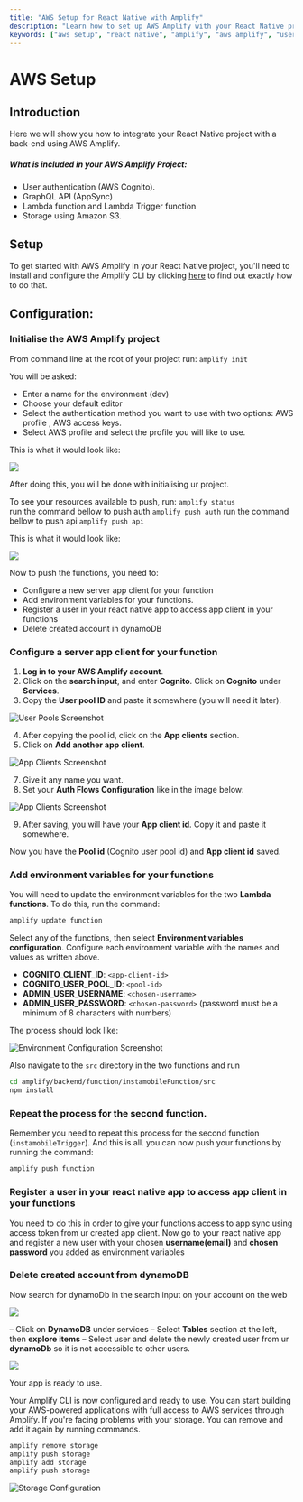 ```yaml
---
title: "AWS Setup for React Native with Amplify"
description: "Learn how to set up AWS Amplify with your React Native project, including user authentication, GraphQL API, Lambda functions, and storage."
keywords: ["aws setup", "react native", "amplify", "aws amplify", "user authentication", "graphql api", "lambda functions", "amazon s3", "aws configuration"]
---
```



# AWS Setup 

## Introduction

<Admonition type="info" title="Overview" icon="💡">
Here we will show you how to integrate your React Native project with a back-end using AWS Amplify.

##### What is included in your AWS Amplify Project:

- User authentication (AWS Cognito).
- GraphQL API (AppSync)
- Lambda function and Lambda Trigger function
- Storage using Amazon S3. 
</Admonition>


## Setup

To get started with AWS Amplify in your React Native project, you'll need to install and configure the Amplify CLI by clicking [here](https://docs.amplify.aws/gen1/react-native/start/getting-started/installation/) to find out exactly how to do that.

## Configuration:

### Initialise the AWS Amplify project

From command line at the root of your project run: 
`amplify init`  

You will be asked:

+ Enter a name for the environment (dev)
+ Choose your default editor
+ Select the authentication method you want to use with two options: AWS profile ,  AWS access keys.
+ Select AWS profile and select the profile you will like to use.  

This is what it would look like:

![](/../static/img/Screen-Shot-2024-11-05-at-1.34.59-PM.png) 


After doing this, you will be done with initialising ur project.

To see your resources available to push, run: 
`amplify status`  
run the command bellow to push auth
`amplify push auth`
run the command bellow to push api
`amplify push api`   

This is what it would look like:

![](/../static/img/Screen-Shot-2024-11-05-at-1.37.57-PM.png) 


Now to push the functions, you need to:
- Configure a new server app client for your function
- Add environment variables for your functions.
- Register a user in your react native app to access app client in your functions
- Delete created account in dynamoDB 


### Configure a server app client for your function

1. **Log in to your AWS Amplify account**.
2. Click on the **search input**, and enter **Cognito**. Click on **Cognito** under **Services**.
3. Copy the **User pool ID** and paste it somewhere (you will need it later).

![User Pools Screenshot](/../static/img/annotely_image_8.jpeg)


4. After copying the pool id, click on the **App clients** section.
5. Click on **Add another app client**.

![App Clients Screenshot](/../static/img/annotely_image_9.jpeg)

7. Give it any name you want.
8. Set your **Auth Flows Configuration** like in the image below:

![App Clients Screenshot](/../static/img/annotely_image_7.jpeg)

9. After saving, you will have your **App client id**. Copy it and paste it somewhere.

Now you have the **Pool id** (Cognito user pool id) and **App client id** saved.

### Add environment variables for your functions

You will need to update the environment variables for the two **Lambda functions**. To do this, run the command:

```bash
amplify update function
```
Select any of the functions, then select **Environment variables configuration**. Configure each environment variable with the names and values as written above.

- **COGNITO_CLIENT_ID**: `<app-client-id>`
- **COGNITO_USER_POOL_ID**: `<pool-id>`
- **ADMIN_USER_USERNAME**: `<chosen-username>`
- **ADMIN_USER_PASSWORD**: `<chosen-password>` (password must be a minimum of 8 characters with numbers)

The process should look like: 

![Environment Configuration Screenshot](/../static/img/annotely_image_10.jpeg)

Also navigate to the `src` directory in the two functions and run
 ```bash 
 cd amplify/backend/function/instamobileFunction/src 
 npm install
 ```  
### Repeat the process for the second function.

Remember you need to repeat this process for the second function (`instamobileTrigger`). And this is all. you can now push your functions by running the command:
```bash
amplify push function
```


### Register a user in your react native app to access app client in your functions 

You need to do this in order to give your functions access to app sync using access token from ur created app client.
Now go to your react native app and register a new user with your chosen **username(email)** and **chosen password** you added as environment variables

### Delete created account from dynamoDB  

Now search for dynamoDb in the search input on your account on the web 

![](/../static/img/Screenshot-2022-05-20-at-2.54.58-PM-1024x350.png)  

– Click on __DynamoDB__ under services
– Select __Tables__ section at the left, then __explore items__
– Select user and delete the newly created user from ur __dynamoDb__ so it is not accessible to other users.

![](/../static/img/Screenshot-2022-05-20-at-2.57.48-PM-768x359.png) 


Your app is ready to use.


<Admonition type="success" title="Ready to Build!" icon="🚀">
Your Amplify CLI is now configured and ready to use. You can start building your AWS-powered applications with full access to AWS services through Amplify.
</Admonition>

<Admonition type="note" title="Trobleshooting" icon="⚙️">
If you're facing problems with your storage. You can remove and add it again by running commands.

```bash
amplify remove storage
amplify push storage
amplify add storage
amplify push storage
```
![Storage Configuration](/../static/img/Screen-Shot-2024-11-05-at-4.19.48-PM.png)
</Admonition>





<!-- 
## Configure a server app client for your function
login to your amplify account
click on the __search input__, and enter __cognito__ and cick on __cognito__ under __services__ 
click on __Manage User Pools__ and select your already created userpool  

![](/../static/img/Screenshot-2022-03-22-at-9.50.59-AM-1024x372.png) 

Copy the __pool id__ and paste it some where. (you will need it later)
After copying the pool id, click on __App clients__ section
You need to __add another app client__. So click on that.  

![](/../static/img/Screenshot-2022-03-22-at-9.54.19-AM-1024x449.png)  

Give it which ever name you want.
Set your __Auth Flows Configuration__ like in the image below: 

![](/../static/img/Screenshot-2022-05-20-at-10.55.37-AM-1024x523.png)  

After saving, you will have your __App client id__. You should also copy that and paste it somewhere.

Now we have the __Pool id__ (cognito user pool id) and __App client id__ copied and pasted somewhere.

## Add environment variables for your functions

You will need to update the environment variables for the two __lamda functions__.
The variable names and values.
The values will be what you previously copied and saved. The __app client id__, __pool id__ and the rest.
(note your choosen __username(email)__ and __password__.)
(password must be a minimum of 8 characters with numbers)
 
 – COGNITO_CLIENT_ID: `<app-client-id>`

– COGNITO_USER_POOL_ID: `<pool-id>`

– ADMIN_USER_USERNAME: `<chosen-username>`

– ADMIN_USER_PASSWORD: `<chosen-password>` 
 
 To do this, run the command

`amplify update function`

select any of the functions
then select __Environment variables configuration__
Then configure for each environment variable, the names and values as written above

## Remember you need to repeat this process for the second function. 

And this is all. you can now push your functions by running the command:
amplify push function

Your app is ready to use. -->

<!-- ## Register a user in your react native app to access app client in your functions 

You need to do this in order to give your functions access to app sync using access token from ur created app client.
Now go to your react native app and register a new user with ur __chosen username(email)__ and __chosen password__ you added as environment variables

## delete created account from dynamoDB  

Now search for dynamoDb in the search input on your account on the web 

![](/../static/img/Screenshot-2022-05-20-at-2.54.58-PM-1024x350.png)  

– Click on __DynamoDB__ under services
– Select __Tables__ section at the left, then __explore items__
– Select user and delete the newly created user from ur __dynamoDb__ so it is not accessible to other users.

![](/../static/img/Screenshot-2022-05-20-at-2.57.48-PM-768x359.png) 

This is all. Your app is ready to use.
 -->
